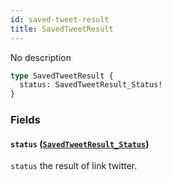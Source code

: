 ```yaml
---
id: saved-tweet-result
title: SavedTweetResult
---
```



No description

```graphql
type SavedTweetResult {
  status: SavedTweetResult_Status!
}
```


### Fields

#### `status` ([`SavedTweetResult_Status`](/cyberconnect/reference/enums/saved-tweet-result-status))

`status` the result of link twitter.




